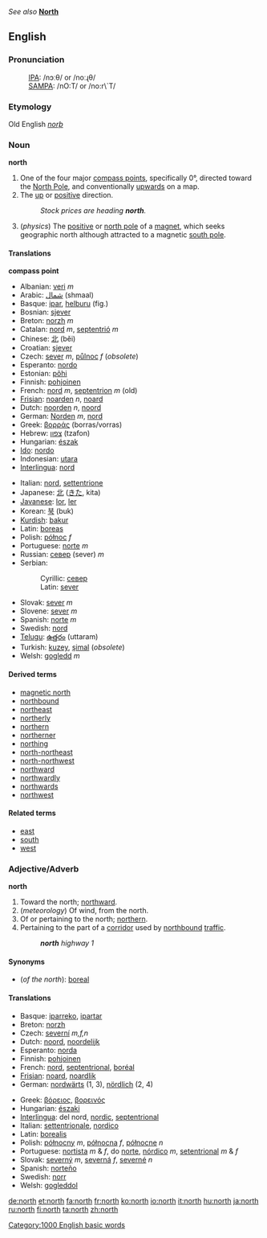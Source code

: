 ''See also'' '''[[North]]'''

==English==
===Pronunciation===
:[[International Phonetic Alphabet|IPA]]: /nɔːθ/ or /noːɻθ/
:[[SAMPA]]: /nO:T/ or /no:r\`T/
===Etymology===
Old English ''[[norþ]]''
===Noun===
'''north'''

# One of the four major [[compass point]]s, specifically 0°, directed toward the [[North Pole]], and conventionally [[upwards]] on a map.
# The [[up]] or [[positive]] direction.
#:''Stock prices are heading '''north'''.''
# (''physics'') The [[positive]] or [[north pole]] of a [[magnet]], which seeks geographic north although attracted to a magnetic [[south pole]].

====Translations====

'''compass point'''
{{top}}
*Albanian: [[veri]] ''m''
*Arabic: [[شمال]] (shmaal)
*Basque: [[ipar]], [[helburu]] (fig.)
*Bosnian: [[sjever#Bosnian|sjever]] {{m}}
*Breton: [[norzh]] ''m''
*Catalan: [[nord]] ''m'', [[septentrió]] ''m''
*Chinese: [[北]] (běi)
*Croatian: [[sjever]]
*Czech: [[sever#Czech|sever]] ''m'', [[půlnoc]] ''f'' (''obsolete'')
*Esperanto: [[nordo]]
*Estonian: [[põhi]]
*Finnish: [[pohjoinen]]
*French: [[nord]] ''m'', [[septentrion]] ''m'' (old)
*[[Frisian]]: [[noarden]] ''n'', [[noard]]
*Dutch: [[noorden]] ''n'', [[noord]]
*German: [[Norden]] ''m'', [[nord]]
*Greek: [[βορράς]] (borras/vorras)
*Hebrew: [[צפון]] (tzafon)
*Hungarian: [[észak]]
*[[Ido]]: [[nordo]]
*Indonesian: [[utara]]
*[[Interlingua]]: [[nord]]
{{mid}}
*Italian: [[nord]], [[settentrione]]
*Japanese: [[北]] ([[きた]], kita)
*[[Javanese]]: [[lor]], [[ler]]
*Korean: [[북]] (buk)
*[[Kurdish]]: [[bakur]]
*Latin: [[boreas]]
*Polish: [[północ]] ''f''
*Portuguese: [[norte]] ''m''
*Russian: [[север]] (sever) ''m''
*Serbian:
*:Cyrillic: [[север#Serbian|север]] {{m}}
*:Latin: [[sever#Serbian|sever]] {{m}}
*Slovak: [[sever#Slovak|sever]] ''m''
*Slovene: [[sever]] ''m''
*Spanish: [[norte]] ''m''
*Swedish: [[nord]]
*[[Telugu]]: [[ఉత్తరం]] (uttaram)
*Turkish: [[kuzey]], [[şimal]] (''obsolete'')
*Welsh: [[gogledd]] ''m''
{{bottom}}

====Derived terms====
*[[magnetic north]]
*[[northbound]]
*[[northeast]]
*[[northerly]]
*[[northern]]
*[[northerner]]
*[[northing]]
*[[north-northeast]]
*[[north-northwest]]
*[[northward]]
*[[northwardly]]
*[[northwards]]
*[[northwest]]

====Related terms====
*[[east]]
*[[south]]
*[[west]]

===Adjective/Adverb===
'''north'''

# Toward the north; [[northward]].
# (''meteorology'') Of wind, from the north.
# Of or pertaining to the north; [[northern]].
# Pertaining to the part of a [[corridor]] used by [[northbound]] [[traffic]].
#:'''''north''' highway 1''

====Synonyms====
*(''of the north''): [[boreal]]

====Translations====
{{top}}
*Basque: [[iparreko]], [[ipartar]]
*Breton: [[norzh]]
*Czech: [[severní]] ''m,f,n''
*Dutch: [[noord]], [[noordelijk]]
*Esperanto: [[norda]]
*Finnish: [[pohjoinen]]
*French: [[nord]], [[septentrional]], [[boréal]]
*[[Frisian]]: [[noard]], [[noardlik]]
*German: [[nordwärts]] (1, 3), [[nördlich]] (2, 4)
{{mid}}
*Greek: [[βόρειος]], [[βορεινός]]
*Hungarian: [[északi]]
*[[Interlingua]]: del nord, [[nordic]], [[septentrional]]
*Italian: [[settentrionale]], [[nordico]]
*Latin: [[borealis]]
*Polish: [[północny]] ''m'', [[północna]] ''f'', [[północne]] ''n''
*Portuguese: [[nortista]] ''m'' & ''f'', do [[norte]], [[nórdico]] ''m'', [[setentrional]] ''m'' & ''f''
*Slovak: [[severný]] ''m'', [[severná]] ''f'', [[severné]] ''n''
*Spanish: [[norteño]]
*Swedish: [[norr]]
*Welsh: [[gogleddol]]
{{bottom}}

[[Category:1000 English basic words]]

[[de:north]]
[[et:north]]
[[fa:north]]
[[fr:north]]
[[ko:north]]
[[io:north]]
[[it:north]]
[[hu:north]]
[[ja:north]]
[[ru:north]]
[[fi:north]]
[[ta:north]]
[[zh:north]]